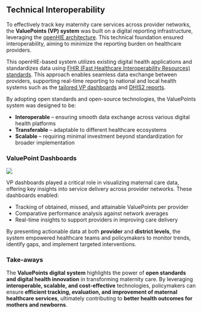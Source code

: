 ## Technical Interoperability

To effectively track key maternity care services across provider networks, the **ValuePoints (VP) system** was built on a digital reporting infrastructure, leveraging the [openHIE architecture](../../momcare/narrative/hie.qmd). This technical foundation ensured interoperability, aiming to minimize the reporting burden on healthcare providers.

This openHIE-based system utilizes existing digital health applications and standardizes data using [FHIR (Fast Healthcare Interoperability Resources) standards](https://hl7.org/fhir/). This approach enables seamless data exchange between providers, supporting real-time reporting to national and local health systems such as the [tailored VP dashboards](../techspecs/implementation.qmd) and [DHIS2 reports](../techspecs/dhis2.qmd).  

By adopting open standards and open-source technologies, the ValuePoints system was designed to be:  

- **Interoperable** – ensuring smooth data exchange across various digital health platforms  
- **Transferable** – adaptable to different healthcare ecosystems  
- **Scalable** – requiring minimal investment beyond standardization for broader implementation  

### ValuePoint Dashboards
![](vpdashboard.png)

VP dashboards played a critical role in visualizing maternal care data, offering key insights into service delivery across provider networks. These dashboards enabled:  

- Tracking of obtained, missed, and attainable ValuePoints per provider 
- Comparative performance analysis against network averages 
- Real-time insights to support providers in improving care delivery 

By presenting actionable data at both **provider** and **district levels**, the system empowered healthcare teams and policymakers to monitor trends, identify gaps, and implement targeted interventions.  

### Take-aways
The **ValuePoints digital system** highlights the power of **open standards and digital health innovation** in transforming maternity care. By leveraging **interoperable, scalable, and cost-effective** technologies, policymakers can ensure **efficient tracking, evaluation, and improvement of maternal healthcare services**, ultimately contributing to **better health outcomes for mothers and newborns**.